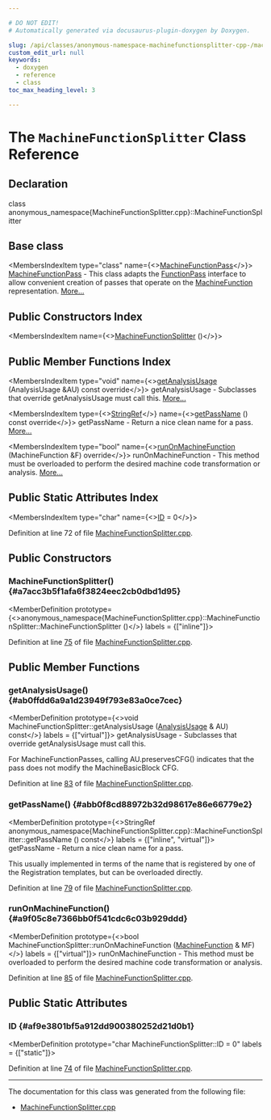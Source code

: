 ```yaml
---

# DO NOT EDIT!
# Automatically generated via docusaurus-plugin-doxygen by Doxygen.

slug: /api/classes/anonymous-namespace-machinefunctionsplitter-cpp-/machinefunctionsplitter
custom_edit_url: null
keywords:
  - doxygen
  - reference
  - class
toc_max_heading_level: 3

---
```





# The `MachineFunctionSplitter` Class Reference

<DoxygenPage pluginConfig={pluginConfig}>



## Declaration

<CodeBlock>class anonymous_namespace{MachineFunctionSplitter.cpp}::MachineFunctionSplitter</CodeBlock>

## Base class

<MembersIndex>

<MembersIndexItem
  type="class"
  name={<><a href="/docs/api/classes/llvm/machinefunctionpass">MachineFunctionPass</a></>}>
<a href="/docs/api/classes/llvm/machinefunctionpass">MachineFunctionPass</a> - This class adapts the <a href="/docs/api/classes/llvm/functionpass">FunctionPass</a> interface to allow convenient creation of passes that operate on the <a href="/docs/api/classes/llvm/machinefunction">MachineFunction</a> representation. <a href="/docs/api/classes/llvm/machinefunctionpass/#details">More...</a>
</MembersIndexItem>

</MembersIndex>

## Public Constructors Index

<MembersIndex>

<MembersIndexItem
  name={<><a href="#a7acc3b5f1afa6f3824eec2cb0dbd1d95">MachineFunctionSplitter</a> ()</>}>
</MembersIndexItem>

</MembersIndex>

## Public Member Functions Index

<MembersIndex>

<MembersIndexItem
  type="void"
  name={<><a href="#ab0ffdd6a9a1d23949f793e83a0ce7cec">getAnalysisUsage</a> (AnalysisUsage &amp;AU) const override</>}>
getAnalysisUsage - Subclasses that override getAnalysisUsage must call this. <a href="#ab0ffdd6a9a1d23949f793e83a0ce7cec">More...</a>
</MembersIndexItem>

<MembersIndexItem
  type={<><a href="/docs/api/classes/llvm/stringref">StringRef</a></>}
  name={<><a href="#abb0f8cd88972b32d98617e86e66779e2">getPassName</a> () const override</>}>
getPassName - Return a nice clean name for a pass. <a href="#abb0f8cd88972b32d98617e86e66779e2">More...</a>
</MembersIndexItem>

<MembersIndexItem
  type="bool"
  name={<><a href="#a9f05c8e7366bb0f541cdc6c03b929ddd">runOnMachineFunction</a> (MachineFunction &amp;F) override</>}>
runOnMachineFunction - This method must be overloaded to perform the desired machine code transformation or analysis. <a href="#a9f05c8e7366bb0f541cdc6c03b929ddd">More...</a>
</MembersIndexItem>

</MembersIndex>

## Public Static Attributes Index

<MembersIndex>

<MembersIndexItem
  type="char"
  name={<><a href="#af9e3801bf5a912dd900380252d21d0b1">ID</a> = 0</>}>
</MembersIndexItem>

</MembersIndex>


Definition at line 72 of file <a href="/docs/api/files/lib/lib/codegen/machinefunctionsplitter-cpp">MachineFunctionSplitter.cpp</a>.

<SectionDefinition>

## Public Constructors

### MachineFunctionSplitter() {#a7acc3b5f1afa6f3824eec2cb0dbd1d95}

<MemberDefinition
  prototype={<>anonymous&#95;namespace&#123;MachineFunctionSplitter.cpp&#125;::MachineFunctionSplitter::MachineFunctionSplitter ()</>}
  labels = {["inline"]}>

Definition at line <a href="/docs/api/files/lib/lib/codegen/machinefunctionsplitter-cpp/#l00075">75</a> of file <a href="/docs/api/files/lib/lib/codegen/machinefunctionsplitter-cpp">MachineFunctionSplitter.cpp</a>.
</MemberDefinition>

</SectionDefinition>

<SectionDefinition>

## Public Member Functions

### getAnalysisUsage() {#ab0ffdd6a9a1d23949f793e83a0ce7cec}

<MemberDefinition
  prototype={<>void MachineFunctionSplitter::getAnalysisUsage (<a href="/docs/api/classes/llvm/analysisusage">AnalysisUsage</a> &amp; AU) const</>}
  labels = {["virtual"]}>
getAnalysisUsage - Subclasses that override getAnalysisUsage must call this.

For MachineFunctionPasses, calling AU.preservesCFG() indicates that the pass does not modify the MachineBasicBlock CFG.

Definition at line <a href="/docs/api/files/lib/lib/codegen/machinefunctionsplitter-cpp/#l00083">83</a> of file <a href="/docs/api/files/lib/lib/codegen/machinefunctionsplitter-cpp">MachineFunctionSplitter.cpp</a>.
</MemberDefinition>

### getPassName() {#abb0f8cd88972b32d98617e86e66779e2}

<MemberDefinition
  prototype={<>StringRef anonymous&#95;namespace&#123;MachineFunctionSplitter.cpp&#125;::MachineFunctionSplitter::getPassName () const</>}
  labels = {["inline", "virtual"]}>
getPassName - Return a nice clean name for a pass.

This usually implemented in terms of the name that is registered by one of the Registration templates, but can be overloaded directly.

Definition at line <a href="/docs/api/files/lib/lib/codegen/machinefunctionsplitter-cpp/#l00079">79</a> of file <a href="/docs/api/files/lib/lib/codegen/machinefunctionsplitter-cpp">MachineFunctionSplitter.cpp</a>.
</MemberDefinition>

### runOnMachineFunction() {#a9f05c8e7366bb0f541cdc6c03b929ddd}

<MemberDefinition
  prototype={<>bool MachineFunctionSplitter::runOnMachineFunction (<a href="/docs/api/classes/llvm/machinefunction">MachineFunction</a> &amp; MF)</>}
  labels = {["virtual"]}>
runOnMachineFunction - This method must be overloaded to perform the desired machine code transformation or analysis.

Definition at line <a href="/docs/api/files/lib/lib/codegen/machinefunctionsplitter-cpp/#l00085">85</a> of file <a href="/docs/api/files/lib/lib/codegen/machinefunctionsplitter-cpp">MachineFunctionSplitter.cpp</a>.
</MemberDefinition>

</SectionDefinition>

<SectionDefinition>

## Public Static Attributes

### ID {#af9e3801bf5a912dd900380252d21d0b1}

<MemberDefinition
  prototype="char MachineFunctionSplitter::ID = 0"
  labels = {["static"]}>

Definition at line <a href="/docs/api/files/lib/lib/codegen/machinefunctionsplitter-cpp/#l00074">74</a> of file <a href="/docs/api/files/lib/lib/codegen/machinefunctionsplitter-cpp">MachineFunctionSplitter.cpp</a>.
</MemberDefinition>

</SectionDefinition>

<hr/>

The documentation for this class was generated from the following file:

<ul>
<li><a href="/docs/api/files/lib/lib/codegen/machinefunctionsplitter-cpp">MachineFunctionSplitter.cpp</a></li>
</ul>

</DoxygenPage>
